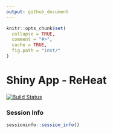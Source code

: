 ```yaml
---
output: github_document
---
```


<!-- README.md is generated from README.Rmd. Please edit that file -->

```r
knitr::opts_chunk$set(
  collapse = TRUE,
  comment = "#>",
  cache = TRUE,
  fig.path = "inst/"
)
```

# Shiny App - ReHeat

<!-- badges: start -->
[![Build Status](https://travis-ci.com/saezlab/reheat.svg?branch=master)](https://travis-ci.com/saezlab/reheat)
<!-- badges: end -->

### Session Info
```r
sessioninfo::session_info()
```
